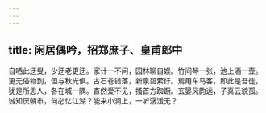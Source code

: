 ```yaml
---
---
---
```

title: 闲居偶吟，招郑庶子、皇甫郎中
---



自哂此迂叟，少迂老更迂。家计一不问，园林聊自娱。竹间琴一张，池上酒一壶。更无俗物到，但与秋光俱。古石苍错落，新泉碧萦纡。焉用车马客，即此是吾徒。犹是所思人，各在城一隅。杳然爱不见，搔首方踟蹰。玄晏风韵远，子真云貌孤。诚知厌朝市，何必忆江湖？能来小涧上，一听潺湲无？